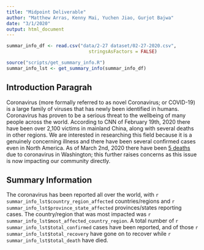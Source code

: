 ```yaml
---
title: "Midpoint Deliverable"
author: "Matthew Arras, Kenny Mai, Yuchen Jiao, Gurjot Bajwa"
date: "3/1/2020"
output: html_document
---
```


```r
summar_info_df <- read.csv("data/2-27 dataset/02-27-2020.csv",
                              stringsAsFactors = FALSE)

source("scripts/get_summary_info.R")
summar_info_lst <- get_summary_info(summar_info_df)

```

## Introduction Paragrah 

Coronavirus (more formally referred to as novel Coronavirus; or COVID-19) is a large family of viruses that has newly been identified in humans. Coronavirus has proven to be a serious threat to the wellbeing of many people across the world. According to CNN of February 19th, 2020 there have been over 2,100 victims in mainland China, along with several deaths in other regions. We are interested in researching this field because it is a genuinely concerning illness and there have been several confirmed cases even in North America. As of March 2nd, 2020 there have been [5 deaths](https://www.kiro7.com/news/local/department-health-confirms-first-coronavirus-death-washington-state/XIDPHMLVOJAAREQ5YCL75367PU/) due to coronavirus in Washington; this further raises concerns as this issue is now impacting our community directly.

## Summary Information 

The coronavirus has been reported all over the world, with `r summar_info_lst$country_region_affected` countries/regions and `r summar_info_lst$province_state_affected` provinces/states reporting cases. The country/region that was most impacted was `r summar_info_lst$most_affected_country_region`. A total number of `r summar_info_lst$total_confirmed` cases have been reported, and of those `r summar_info_lst$total_recovery` have gone on to recover while `r summar_info_lst$total_death` have died. 








